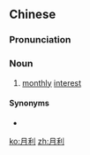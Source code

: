 ==Chinese==
{{zh-forms}}

===Pronunciation===
{{zh-pron
|m=yuèlì
|cat=n
}}

===Noun===
{{zh-noun}}

# [[monthly]] [[interest]]

====Synonyms====
* {{zh-l|月息}}

[[ko:月利]]
[[zh:月利]]